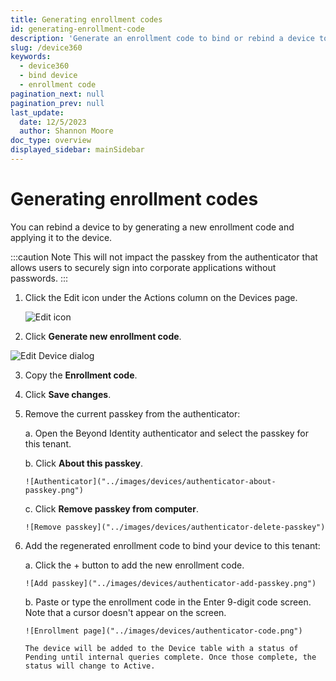 ```yaml
---
title: Generating enrollment codes
id: generating-enrollment-code
description: 'Generate an enrollment code to bind or rebind a device to Device360'
slug: /device360
keywords:
  - device360
  - bind device
  - enrollment code
pagination_next: null
pagination_prev: null
last_update:
  date: 12/5/2023
  author: Shannon Moore
doc_type: overview
displayed_sidebar: mainSidebar
---
```

# Generating enrollment codes

You can rebind a device to  by generating a new enrollment code and applying it to the device. 

:::caution Note 
This will not impact the passkey from the  authenticator that allows users to securely sign into corporate applications without passwords.
:::

1. Click the Edit icon under the Actions column on the Devices page. 

   ![Edit icon]("../images/devices/edit-icon.png")

2. Click **Generate new enrollment code**.

 ![Edit Device dialog]("../images/devices/edit-device.png")

3. Copy the **Enrollment code**.

4. Click **Save changes**. 

5. Remove the current passkey from the authenticator: 

    a. Open the Beyond Identity authenticator and select the passkey for this tenant.

    b. Click **About this passkey**.
 
       ![Authenticator]("../images/devices/authenticator-about-passkey.png")

    c. Click **Remove passkey from computer**.

       ![Remove passkey]("../images/devices/authenticator-delete-passkey")

6. Add the regenerated enrollment code to bind your device to this tenant: 
 
    a. Click the + button to add the new enrollment code.

       ![Add passkey]("../images/devices/authenticator-add-passkey.png")

    b. Paste or type the enrollment code in the Enter 9-digit code screen. Note that a cursor doesn't appear on the screen. 
 
       ![Enrollment page]("../images/devices/authenticator-code.png")

       The device will be added to the Device table with a status of Pending until internal queries complete. Once those complete, the status will change to Active. 